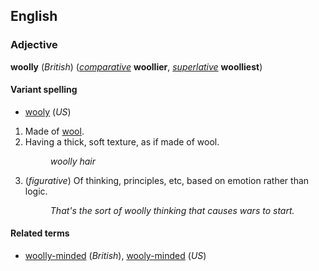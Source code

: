 <!--If you edit this page, please also edit "wooly" to keep these two pages in synch.-->
==English==
===Adjective===
'''woolly''' (''British'') (''[[comparative]]'' '''woollier''', ''[[superlative]]'' '''woolliest''')

====Variant spelling====
*[[wooly]] (''US'')

#Made of [[wool]].
#Having a thick, soft texture, as if made of wool.
#:''woolly hair''
#(''figurative'') Of thinking, principles, etc, based on emotion rather than logic.
#:''That's the sort of woolly thinking that causes wars to start.''

====Related terms====
*[[woolly-minded]] (''British''), [[wooly-minded]] (''US'')

<!--If you edit this page, please also edit "wooly" to keep these two pages in synch.-->